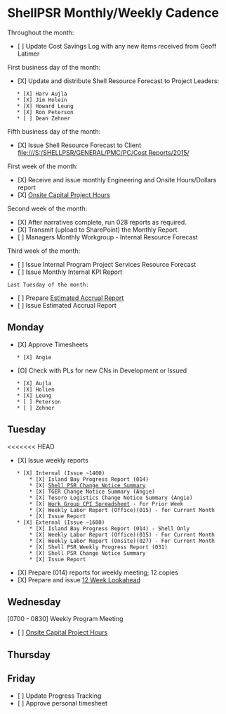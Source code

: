 = ShellPSR Monthly/Weekly Cadence =
Throughout the month:
* [ ] Update Cost Savings Log with any new items received from Geoff Latimer

First business day of the month:
* [X] Update and distribute Shell Resource Forecast to Project Leaders:
	* [X] Harv Aujla
	* [X] Jim Holein
	* [X] Howard Leung
	* [X] Ron Peterson
	* [ ] Dean Zehner

Fifth business day of the month:
* [X] Issue Shell Resource Forecast to Client [[file:///S:/SHELLPSR/GENERAL/PMC/PC/Cost Reports/2015/]]

First week of the month:
* [X] Receive and issue monthly Engineering and Onsite Hours/Dollars report
* [X] [[Onsite Capital Project Hours]]	

Second week of the month:
* [X] After narratives complete, run 028 reports as required.
* [X] Transmit (upload to SharePoint) the Monthly Report.
* [ ] Managers Monthly Workgroup - Internal Resource Forecast

Third week of the month:
* [ ] Issue Internal Program Project Services Resource Forecast
* [ ] Issue Monthly Internal KPI Report
 
 Last Tuesday of the month:
* [ ] Prepare [[Estimated Accrual Report]]
* [ ] Issue Estimated Accrual Report

== Monday ==
* [X] Approve Timesheets
	* [X] Angie
* [O] Check with PLs for new CNs in Development or Issued
	* [X] Aujla
	* [X] Holien
	* [X] Leung
	* [ ] Peterson
	* [ ] Zehner
 
== Tuesday ==
<<<<<<< HEAD
* [X] Issue weekly reports 
	* [X] Internal (Issue ~1400)
		* [X] Island Bay Progress Report (014) 
		* [X] [[//bham-eng-data/share/SHELLPSR/GENERAL/PMC/PC/Island Bay - Weekly Reports/Change Management/Shell PSR CN Summary|Shell PSR Change Notice Summary]]
		* [X] TGER Change Notice Summary (Angie) 
		* [X] Tesoro Logistics Change Notice Summary (Angie) 
		* [X] [[file:///S:/SHELLPSR/GENERAL/PMC/PC/Island Bay - Weekly Reports/Island Bay Internal CPI Spreadsheet/2015/|Work Group CPI Spreadsheet]] - For Prior Week
		* [X] Weekly Labor Report (Office)(015) - for Current Month
		* [X] Issue Report
	* [X] External (Issue ~1600)
		* [X] Island Bay Progress Report (014) - Shell Only 
		* [X] Weekly Labor Report (Office)(015) - For Current Month
		* [X] Weekly Labor Report (Onsite)(027) - For Current Month
		* [X] Shell PSR Weekly Progress Report (031)
		* [X] Shell PSR Change Notice Summary
		* [X] Issue Report
* [X] Prepare (014) reports for weekly meeting; 12 copies
* [X] Prepare and issue [[12 Week Lookahead]]

== Wednesday ==
[0700 - 0830] Weekly Program Meeting
* [ ] [[Onsite Capital Project Hours]]	
 
== Thursday ==

== Friday == 
* [ ] Update Progress Tracking
* [ ] Approve personal timesheet
